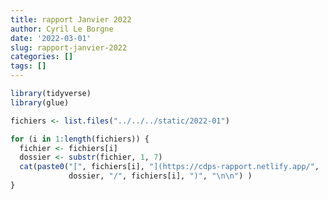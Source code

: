 ```yaml
---
title: rapport Janvier 2022
author: Cyril Le Borgne
date: '2022-03-01'
slug: rapport-janvier-2022
categories: []
tags: []
---
```


```r
library(tidyverse)
library(glue)
```

```r

fichiers <- list.files("../../../static/2022-01")

for (i in 1:length(fichiers)) {
  fichier <- fichiers[i]
  dossier <- substr(fichier, 1, 7)
  cat(paste0("[", fichiers[i], "](https://cdps-rapport.netlify.app/", 
             dossier, "/", fichiers[i], ")", "\n\n") )
}

```
